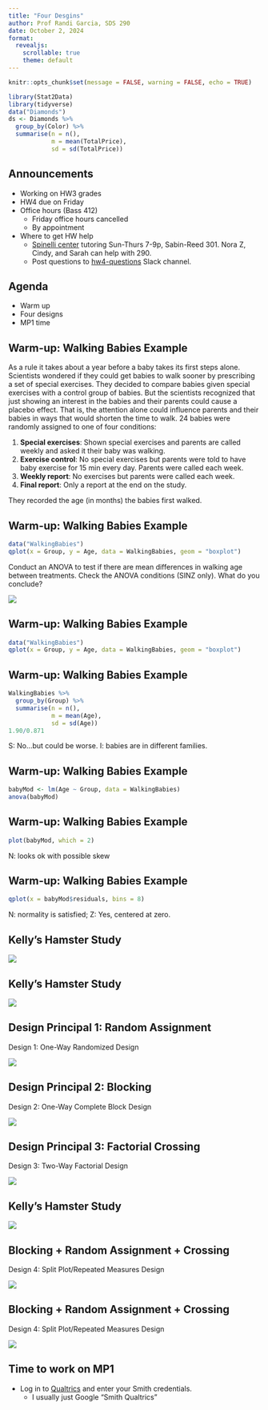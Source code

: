 ```yaml
---
title: "Four Desgins"
author: Prof Randi Garcia, SDS 290
date: October 2, 2024
format: 
  revealjs:
    scrollable: true
    theme: default
---
```


```r
knitr::opts_chunk$set(message = FALSE, warning = FALSE, echo = TRUE)
```

```r
library(Stat2Data)
library(tidyverse)
data("Diamonds")
ds <- Diamonds %>%
  group_by(Color) %>%
  summarise(n = n(),
            m = mean(TotalPrice),
            sd = sd(TotalPrice))
```

## Announcements

-   Working on HW3 grades
-   HW4 due on Friday 
-   Office hours (Bass 412)
    -   Friday office hours cancelled
    -   By appointment
-   Where to get HW help
    -   [Spinelli center](https://www.smith.edu/qlc/tutoring.html) tutoring Sun-Thurs 7-9p, Sabin-Reed 301. Nora Z, Cindy, and Sarah can help with 290.
    -   Post questions to [hw4-questions](https://smith.enterprise.slack.com/archives/C07PFFF2H62) Slack channel. 

## Agenda

-   Warm up
-   Four designs
-   MP1 time

## Warm-up: Walking Babies Example

As a rule it takes about a year before a baby takes its first steps alone. Scientists wondered if they could get babies to walk sooner by prescribing a set of special exercises. They decided to compare babies given special exercises with a control group of babies. But the scientists recognized that just showing an interest in the babies and their parents could cause a placebo effect. That is, the attention alone could influence parents and their babies in ways that would shorten the time to walk. 24 babies were randomly assigned to one of four conditions:

1.  **Special exercises**: Shown special exercises and parents are called weekly and asked it their baby was walking.
2.  **Exercise control**: No special exercises but parents were told to have baby exercise for 15 min every day. Parents were called each week.
3.  **Weekly report**: No exercises but parents were called each week.
4.  **Final report**: Only a report at the end on the study.

They recorded the age (in months) the babies first walked.

## Warm-up: Walking Babies Example

```r
data("WalkingBabies")
qplot(x = Group, y = Age, data = WalkingBabies, geom = "boxplot")
```

Conduct an ANOVA to test if there are mean differences in walking age between treatments. Check the ANOVA conditions (SINZ only). What do you conclude?

![](https://i.gifer.com/ZWGT.gif)

## Warm-up: Walking Babies Example

```r
data("WalkingBabies")
qplot(x = Group, y = Age, data = WalkingBabies, geom = "boxplot")
```

## Warm-up: Walking Babies Example

```r
WalkingBabies %>%
  group_by(Group) %>%
  summarise(n = n(),
            m = mean(Age),
            sd = sd(Age))
1.90/0.871
```

S: No...but could be worse. I: babies are in different families.

## Warm-up: Walking Babies Example

```r
babyMod <- lm(Age ~ Group, data = WalkingBabies)
anova(babyMod)
```

## Warm-up: Walking Babies Example

```r
plot(babyMod, which = 2)
```

N: looks ok with possible skew

## Warm-up: Walking Babies Example

```r
qplot(x = babyMod$residuals, bins = 8)
```

N: normality is satisfied; Z: Yes, centered at zero.

<!-- ## Adjusting for Multiple Comparisons -->

<!-- When we do multiple significance tests (or construct multiple confidence intervals), our effective type I error rate is inflated. Most statisticians agree that we should adjust our type I error rate to account for our multiple tests, and control the **familywise** error rate. -->

<!-- Four methods for controlling the familywise : -->

<!-- 1.  **Fisher Least Significant Difference (Fisher's LSD)** -->
<!-- 2.  Tukey Honest Significant Difference (Tukey's HSD) -->
<!-- 3.  Scheffe test -->
<!-- 4.  **The Bonferroni correction** -->

<!-- ## Fisher's LSD -->

<!-- Fisher's LSD reasons that a pairwise difference is significant as long as it's larger than the margin of error for that pairwise comparison. Thee step process: -->

<!-- -   **Step 1**: Is the omnibus ANOVA F-test significant? No $\longrightarrow$ Stop, Yes $\longrightarrow$ Step 2, -->

<!--   -->

<!-- -   **Step 2**: Find the least significant difference (LSD) for each pair: -->

<!-- $$LSD = t^*\cdot SD \sqrt{1/n_1+1/n_2}$$ -->

<!-- -   Where $t^*$ is your critical $t$ for the $df_{error}$ and your level of confidence, -->
<!-- -   and $SD = \sqrt{MSE}$. -->

<!--   -->

<!-- -   **Step 3**: Declare each difference of group means significant if the difference is as large as the LSD. -->

<!-- ## Fisher's LSD -->

<!-- For the sandwich ants. -->

<!-- ```{r, include=FALSE} -->
<!-- data("SandwichAnts") -->

<!-- SandwichAnts %>% -->
<!--   group_by(Filling) %>% -->
<!--   summarise(n = n(), -->
<!--             m = mean(Ants), -->
<!--             sd = sd(Ants)) -->
<!-- ``` -->

<!-- ```{r} -->
<!-- mean_v = 34.625 -->
<!-- mean_h = 55.500 -->
<!-- mean_p = 40.375 -->

<!-- MSE = 157.01 #from our ANOVA source table -->
<!-- df_E = 45 #from our ANOVA source table -->
<!-- t <- qt(.975, df_E) #for 95% CI -->

<!-- n = 16 #this is a balance design! -->
<!-- LSD = t*sqrt(MSE)*sqrt(1/n+1/n) -->
<!-- LSD -->
<!-- ``` -->

<!-- ## Fisher's LSD -->

<!-- For the sandwich ants. Fisher's **LSD is 8.923**. -->

<!-- ```{r} -->
<!-- mean_h-mean_p -->
<!-- mean_h-mean_v -->
<!-- mean_p-mean_v -->
<!-- ``` -->

<!-- Based on Fisher's LSD there are statistically significant differences between the number of ants on the ham and pickles filled sandwiches and both the peanut butter and Vegemite sandwiches, but not between the peanut butter and Vegemite sandwiches. Do ants like meat or pickles?! -->

<!-- ## Bonferroni Correction -->

<!-- The bonferroni correction simply takes our type I error rate ($\alpha = .05$) and divides by the number of tests we're conducting. For sandwich ants it is 3. Here's the n choose k formula again for sandwich ants: -->

<!-- $${3 \choose 2} = \frac{3!}{2!(3-2)!}=3$$ -->

<!-- ```{r} -->
<!-- #bonferroni correction -->
<!-- .05/3 -->
<!-- ``` -->

<!-- We could conduct $t$-tests (or multiple regression!) for all pairs of conditions, but use an alpha of .0167 (instead of .05) to make your decision about rejecting the null hypothesis. Your $p$-value will need to be less than .0167 to reject the null hypothesis. -->

<!-- ## Using Multiple Regression -->

<!-- ```{r} -->
<!-- antsMod <- lm(Ants ~ Filling, data = SandwichAnts) -->
<!-- summary(antsMod) -->
<!-- ``` -->

<!-- ## Using Multiple Regression -->

<!-- ```{r, echo=FALSE} -->
<!-- antsMod <- lm(Ants ~ Filling, data = SandwichAnts) -->
<!-- summary(antsMod) -->
<!-- ``` -->

<!-- Using multiple regression with a bonferroni correction applied, what do we conclude about the differences in ants between filling conditions? Which comparison is missing? -->

## Kelly's Hamster Study

![](02_four_designs-figure/pumpkin2.png)

## Kelly's Hamster Study

![](02_four_designs-figure/SP_RM_data.png)

## Design Principal 1: Random Assignment

Design 1: One-Way Randomized Design

![](02_four_designs-figure/BF1.png)

## Design Principal 2: Blocking

Design 2: One-Way Complete Block Design

![](02_four_designs-figure/CB1.png)

## Design Principal 3: Factorial Crossing

Design 3: Two-Way Factorial Design

![](02_four_designs-figure/BF2.png)

## Kelly's Hamster Study

![](02_four_designs-figure/SP_RM_data.png)

## Blocking + Random Assignment + Crossing

Design 4: Split Plot/Repeated Measures Design

![](02_four_designs-figure/SP_RM_data.png)

## Blocking + Random Assignment + Crossing

Design 4: Split Plot/Repeated Measures Design

![](02_four_designs-figure/SP_RM_small.png)

## Time to work on MP1

-   Log in to [Qualtrics](https://www.smith.edu/your-campus/offices-services/institutional-research/surveys) and enter your Smith credentials.
    -   I usually just Google "Smith Qualtrics"
